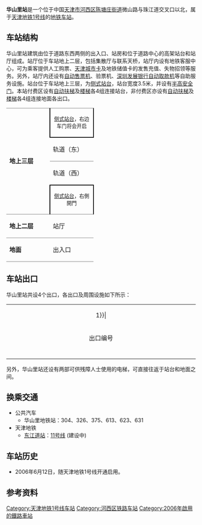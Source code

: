 {{noteTA 
|G1 =Transport}}
{{Infobox station
|name = 华山里
|eng_name = Huashanli
|linecolour = {{天津地铁颜色|1}}
|image = 天津轨道交通--华山里站.jpg
|caption = 华山里站外景（2011年8月）
|other_name = 
|country = {{PRC}}
|borough = [[天津市|天津市]][[河西区_(天津市)|河西区]][[陈塘庄街道|陈塘庄街道]]
|address = 微山路与珠江道交叉口以北
|coordinates = {{coord|39|3|54.47|N|117|15|20.59|E|display=inline,title|Region:CH_type}}
|elevation = 
|operator = [[天津轨道交通集团|天津轨道交通集团]]
|lines = {{天津地铁线路名|1|SL}}
|distance = 
|platform = 2座[[侧式站台|侧式站台]]
|tracks = 2条
|bus_routes = 
|bus_stands = 
|connections = 公交站
|structure = 高架车站
|hall = 高架站厅
|depth = 
|levels = 
|interchange = 
|exits = 4个
|lift = 
|escalator = 8条
|architect = 
|architectural_style = 
|colour = 银色
|type = 
|status = 运营中
|code = 
|zone = 
|classification = 
|website = 
|built = 
|opened = 2006年6月12日
|closed = 
|pass_year = 
|passengers = 
|pass_system = 
|pass_rank = 
|mpassengers = 
|trains = 
|station_hours = 
|hours = 
|first = 往{{天津地铁起讫站|1|L}}：06:00<br />往{{天津地铁起讫站|1|R}}：06:21
|last = 往{{天津地铁起讫站|1|L}}：22:57<br />往{{天津地铁起讫站|1|R}}：23:32
|adjacent = {{adjacent stations|system=天津地铁|line=1|left=复兴门|right=财经大学}}
|other_services = 
|route_map = 
}}
'''华山里站'''是一个位于中国[[天津市|天津市]][[河西区_(天津市)|河西区]][[陈塘庄街道|陈塘庄街道]]微山路与珠江道交叉口以北，属于[[天津地铁|天津地铁]][[天津地铁1号线|1号线]]的[[地铁车站|地铁车站]]。

==车站结构==
华山里站建筑由位于道路东西两侧的出入口、站房和位于道路中心的高架站台和站厅组成。站厅位于车站地上二层，包括集散厅与联系天桥，站厅内设有地铁客服中心，可为乘客提供人工购票、[[天津城市卡|天津城市卡]]及地铁储值卡的发售充值、失物招领等服务。另外，站厅内还设有[[自动售票机|自动售票机]]、验票机、[[深圳发展银行|深圳发展银行]][[自动取款机|自动取款机]]等自助服务设施。站台位于车站地上三层，为[[侧式站台|侧式站台]]，站台宽度3.5米，并设有[[半高式屏蔽门|半高安全门]]。本站付费区设有[[自动扶梯|自动扶梯]]及[[楼梯|楼梯]]各4组连接站台，非付费区亦设有[[自动扶梯|自动扶梯]]及[[楼梯|楼梯]]各4组连接地面各出口。
{|cellspacing=0 cellpadding=3
|-
|style="border-top:solid 1px gray;" rowspan=4 valign=top width=50|'''地上三层'''
|style="border-right:solid 2px black;border-left:solid 2px black;border-top:solid 1px gray;border-bottom:solid 2px black;" colspan=2|<center><small>[[侧式站台|侧式站台]]，右边车门将会开启</small></center>
|-
|style="border-bottom:solid 1px gray;"|轨道（东）
|style="border-bottom:solid 1px gray;"|{{arrow|L}} {{天津地铁线路名|1|c}}往{{站|刘园}}<small>（{{站|复兴门||天津市}}）</small>
|-
|轨道（西）
|{{arrow|R}} {{天津地铁线路名|1|c}}往{{站|东沽路}}<small>（{{站|财经大学}}）</small>
|-
|style="border-right:solid 2px black;border-left:solid 2px black;border-top:solid 2px black;" colspan=2|<center><small>[[侧式站台|侧式站台]]，右側開門</small></center>
|-
|style="border-top:solid 1px gray;border-bottom:solid 1px gray;" valign=top width=100|'''地上二层'''
|style="border-top:solid 1px gray;border-bottom:solid 1px gray;" valign=top width=100|站厅
|style="border-top:solid 1px gray;border-bottom:solid 1px gray;" valign=top width=350|客服中心、[[自动售票机|自动售票机]]、验票机、[[自动取款机|自动取款机]]
|-
|style="border-bottom:solid 1px gray;" valign=top width=100|'''地面'''
|style="border-bottom:solid 1px gray;" |出入口
|style="border-bottom:solid 1px gray;" |A—D出入口
|}

==车站出口==
华山里站共设4个出口，各出口及周围设施如下所示：
{| class="wikitable" style="width:65%"
|colspan=4 align="center" bgcolor={{天津地铁颜色|1}}|
|-
! style="width:9%" | 出口编号
! style="width:16%" | 地点
! style="width:53%" | 可到达目的地
|-
| align="center" style="border-bottom:none" | {{港鐵出口|A}}  ||微山路东侧||[[桂发祥|桂发祥]]、骊山里、天山里、昆仑里、小海地派出所
|-
| align="center" style="border-bottom:none" | {{港鐵出口|B}}  ||微山路西侧||四季馨园、龙都时代新城、天津国际联合轮胎橡胶有限公司
|-
| align="center" style="border-bottom:none" | {{港鐵出口|C}}  ||微山路西侧||天津第四医院、瑞泰公寓、公共汽车换乘站
|-
| align="center" style="border-bottom:none" | {{港鐵出口|D}}  ||微山路东侧||河西区委党校、泰山里、华山里、昆仑里
|}

另外，华山里站还设有两部可供残障人士使用的电梯，可直接往返于站台和地面之间。

==换乘交通==
*公共汽车
**华山里地铁站：304、326、375、613、623、631
*天津地铁
**[[东江道站|东江道站]]：[[天津地铁11号线|11号线]] (建设中)

== 车站历史 ==
*2006年6月12日，随天津地铁1号线开通启用。
== 参考资料 ==
<div class="references-small">
<references />
</div>

{{Commonscat|Huashanli Station}}

{{天津地铁1号线}}
{{天津轨道交通车站列表}}

[[Category:天津地铁1号线车站|Category:天津地铁1号线车站]]
[[Category:河西区铁路车站|Category:河西区铁路车站]]
[[Category:2006年啟用的鐵路車站|Category:2006年啟用的鐵路車站]]